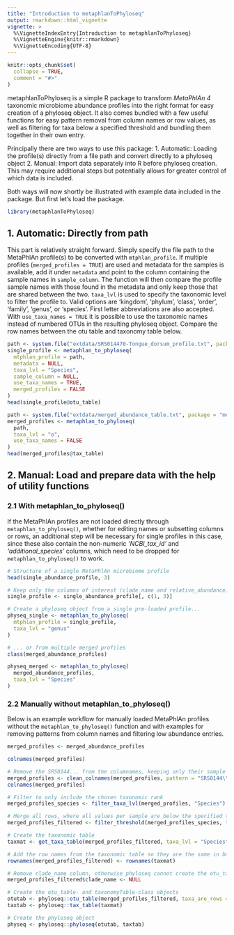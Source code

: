 ```yaml
---
title: "Introduction to metaphlanToPhyloseq"
output: rmarkdown::html_vignette
vignette: >
  %\VignetteIndexEntry{Introduction to metaphlanToPhyloseq}
  %\VignetteEngine{knitr::rmarkdown}
  %\VignetteEncoding{UTF-8}
---
```


```r
knitr::opts_chunk$set(
  collapse = TRUE,
  comment = "#>"
)
```

metaphlanToPhyloseq is a simple R package to transform *MetaPhlAn 4* taxonomic microbiome abundance profiles into the right format for easy creation of a phyloseq object. It also comes bundled with a few useful functions for easy pattern removal from column names or row values, as well as filtering for taxa below a specified threshold and bundling them together in their own entry.

Principally there are two ways to use this package:
1. Automatic: Loading the profile(s) directly from a file path and convert directly to a phyloseq object
2. Manual: Import data separately into R before phyloseq creation. This may require additional steps but potentially allows for greater control of which data is included.

Both ways will now shortly be illustrated with example data included in the package. But first let's load the package.

```r
library(metaphlanToPhyloseq)
```

## 1. Automatic: Directly from path

This part is relatively straight forward. Simply specify the file path to the MetaPhlAn profile(s) to be converted with `mtphlan_profile`. If multiple profiles (`merged_profiles = TRUE`) are used and metadata for the samples is available, add it under `metadata` and point to the column containing the sample names in `sample_column`. The function will then compare the profile sample names with those found in the metadata and only keep those that are shared between the two.
`taxa_lvl` is used to specify the taxonomic level to filter the profile to. Valid options are 'kingdom', 'phylum', 'class', 'order', 'family', 'genus', or 'species'. First letter abbreviations are also accepted.
With `use_taxa_names = TRUE` it is possible to use the taxonomic names instead of numbered OTUs in the resulting phyloseq object. Compare the row names between the otu table and taxonomy table below.
<!-- message=FALSE due to a S3 method being overwritten by 'data.table' when loading the phyloseq package. This message is normally not visible outside of rmarkdown and might cause some confusion -->

```r
path <- system.file("extdata/SRS014470-Tongue_dorsum_profile.txt", package = "metaphlanToPhyloseq")
single_profile <- metaphlan_to_phyloseq(
  mtphlan_profile = path,
  metadata = NULL,
  taxa_lvl = "Species",
  sample_column = NULL,
  use_taxa_names = TRUE,
  merged_profiles = FALSE
)
head(single_profile@otu_table)

path <- system.file("extdata/merged_abundance_table.txt", package = "metaphlanToPhyloseq")
merged_profiles <- metaphlan_to_phyloseq(
  path,
  taxa_lvl = "o",
  use_taxa_names = FALSE
)
head(merged_profiles@tax_table)
```

## 2. Manual: Load and prepare data with the help of utility functions

### 2.1 With metaphlan_to_phyloseq()

If the MetaPhlAn profiles are not loaded directly through `metaphlan_to_phyloseq()`, whether for editing names or subsetting columns or rows, an additional step will be necessary for single profiles in this case, since these also contain the non-numeric *'NCBI_tax_id'* and *'additional_species'* columns, which need to be dropped for `metaphlan_to_phyloseq()` to work.

```r
# Structure of a single MetaPhlAn microbiome profile
head(single_abundance_profile, 3)

# Keep only the columns of interest (clade_name and relative_abundance)
single_profile <- single_abundance_profile[, c(1, 3)]

# Create a phyloseq object from a single pre-loaded profile...
physeq_single <- metaphlan_to_phyloseq(
  mtphlan_profile = single_profile,
  taxa_lvl = "genus"
)

# ... or from multiple merged profiles
class(merged_abundance_profiles)

physeq_merged <- metaphlan_to_phyloseq(
  merged_abundance_profiles,
  taxa_lvl = "Species"
)
```

### 2.2 Manually without metaphlan_to_phyloseq()

Below is an example workflow for manually loaded MetaPhlAn profiles without the `metaphlan_to_phyloseq()` function and with examples for removing patterns from column names and filtering low abundance entries.

```r
merged_profiles <- merged_abundance_profiles

colnames(merged_profiles)

# Remove the SRS0144... from the columnames, keeping only their sample type/origin
merged_profiles <- clean_colnames(merged_profiles, pattern = "SRS0144\\d{2}.")
colnames(merged_profiles)

# Filter to only include the chosen taxonomic rank
merged_profiles_species <- filter_taxa_lvl(merged_profiles, "Species")

# Merge all rows, where all values per sample are below the specified threshold, into 'Other' row 
merged_profiles_filtered <- filter_threshold(merged_profiles_species, threshold = 15)

# Create the taxonomic table
taxmat <- get_taxa_table(merged_profiles_filtered, taxa_lvl = "Species")

# Add the row names from the taxonomic table so they are the same in both
rownames(merged_profiles_filtered) <- rownames(taxmat)

# Remove clade_name column, otherwise phyloseq cannot create the otu_table due to it being character
merged_profiles_filtered$clade_name <- NULL

# Create the otu_table- and taxonomyTable-class objects
otutab <- phyloseq::otu_table(merged_profiles_filtered, taxa_are_rows = TRUE)
taxtab <- phyloseq::tax_table(taxmat)

# Create the phyloseq object
physeq <- phyloseq::phyloseq(otutab, taxtab)
```


